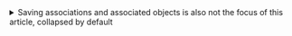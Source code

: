 
<details>
<summary>Saving associations and associated objects is also not the focus of this article, collapsed by default</summary>
<Tabs groupId="database">
<TabItem value="h2" label="H2">

```csharp
merge into BOOK(
    NAME, EDITION, PRICE, STORE_ID
) key(
    NAME, EDITION
) values(
    ?, ?, ?, ?
)
/* batch-0: [Learning GraphQL, 3, 51.9, 1] */
/* batch-1: [Learning GraphQL, 4, 43.9, 1] */
/* batch-2: [Effective TypeScript, 3, 88.9, 1] */
/* batch-3: [Effective TypeScript, 4, 85.9, 1] */
/* batch-4: [Programming TypeScript, 3, 48.9, 1] */
/* batch-5: [Programming TypeScript, 4, 47.9, 1] */
/* batch-6: [GraphQL in Action, 3, 80.9, 2] */
/* batch-7: [GraphQL in Action, 4, 81.9, 2] */
```

</TabItem>
<TabItem value="mysql" label="Mysql">

```
insert into BOOK(
    NAME, EDITION, PRICE, STORE_ID
) values(
    ?, ?, ?, ?
) on duplicate key udpate
    /* fake update to return all ids */ ID = last_insert_id(ID),
    PRICE = values(PRICE),
    STORE_ID = values(STORE_ID)
/* batch-0: [Learning GraphQL, 3, 51.9, 1] */
/* batch-1: [Learning GraphQL, 4, 43.9, 1] */
/* batch-2: [Effective TypeScript, 3, 88.9, 1] */
/* batch-3: [Effective TypeScript, 4, 85.9, 1] */
/* batch-4: [Programming TypeScript, 3, 48.9, 1] */
/* batch-5: [Programming TypeScript, 4, 47.9, 1] */
/* batch-6: [GraphQL in Action, 3, 80.9, 2] */
/* batch-7: [GraphQL in Action, 4, 81.9, 2] */
```

</TabItem>
<TabItem value="posgres" label="Postgres">

```csharp
insert into BOOK(
    NAME, EDITION, PRICE, STORE_ID
) values(
    ?, ?, ?, ?
) on conflict(
    NAME, EDITION
) do update set
    PRICE = excluded.PRICE,
    STORE_ID = excluded.STORE_ID
returning ID
/* batch-0: [Learning GraphQL, 3, 51.9, 1] */
/* batch-1: [Learning GraphQL, 4, 43.9, 1] */
/* batch-2: [Effective TypeScript, 3, 88.9, 1] */
/* batch-3: [Effective TypeScript, 4, 85.9, 1] */
/* batch-4: [Programming TypeScript, 3, 48.9, 1] */
/* batch-5: [Programming TypeScript, 4, 47.9, 1] */
/* batch-6: [GraphQL in Action, 3, 80.9, 2] */
/* batch-7: [GraphQL in Action, 4, 81.9, 2] */
```

</TabItem>
</Tabs>

</details>
